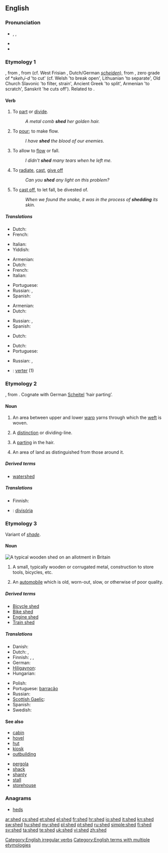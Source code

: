==English==

===Pronunciation===
* {{enPR|shěd}}, {{IPA|/ʃɛd/}}, {{SAMPA|/SEd/}}
* {{audio|en-us-shed.ogg|Audio (US)}}
* {{rhymes|ɛd}}

===Etymology 1===
{{etyl|enm}} {{term|sheden|lang=enm}}, from {{etyl|ang}} {{term|sceadan|scēadan|lang=ang}}, from {{proto|Germanic|skaiþanan}} (cf. West Frisian {{term|skiede|lang=fy}}, Dutch/German ''[[scheiden]]''), from {{proto|Indo-European|skēi-t-}}, zero grade of *''skeh₁i-d'' 'to cut' (cf. Welsh {{term|chwydu|lang=cy}} 'to break open', Lithuanian {{term|skíesti|lang=lt}} 'to separate', Old Church Slavonic {{term||čĕditi}} 'to filter, strain', Ancient Greek {{term||schízein}} 'to split', Armenian {{term||c'tem}} 'to scratch', Sanskrit {{term||chyáti}} 'he cuts off'). Related to {{l|en|shit}}.

====Verb====
{{en-verb|sheds|shedding|shed}}

# {{transitive|archaic}} To [[part]] or [[divide]].
#: ''A metal comb '''shed''' her golden hair.''
# {{transitive|archaic}} To [[pour]]; to make flow.
#: ''I have '''shed''' the blood of our enemies.''
# {{transitive}} To allow to [[flow]] or fall.
#: ''I didn't '''shed''' many tears when he left me.''
# {{transitive}} To [[radiate]], [[cast]],  [[give off]]
#: ''Can you '''shed''' any light on this problem?''
# {{transitive|intransitive}} To [[cast off]], to let fall, be divested of.
#: ''When we found the snake, it was in the process of '''shedding''' its skin.''

=====Translations=====
{{trans-top|to part or divide}}
* Dutch: {{t+|nl|splijten}}
* French: {{t+|fr|séparer}}
{{trans-mid}}
* Italian: {{t|it|separare}}
* Yiddish: {{t|yi|שיידן|tr=sheydn|sc=Hebr}}
{{trans-bottom}}

{{trans-top|to pour; to make flow}}
* Armenian: {{t-|hy|թափել|tr=t’ap’el}}
* Dutch: {{t+|nl|vergieten}}
* French: {{t+|fr|verser}}
* Italian: {{t|it|versare}}
{{trans-mid}}
* Portuguese: {{t+|pt|verter}}
* Russian: {{t|ru|проливать|sc=Cyrl|tr=prolivát'}} {{impf}}, {{t|ru|пролить|sc=Cyrl|tr=prolít'}} {{pf.}}
* Spanish: {{t-|es|verter|m}}
{{trans-bottom}}

{{trans-top|to allow to flow or fall}}
* Armenian: {{t-|hy|թափել|tr=t’ap’el}}
* Dutch: {{t-|nl|storten}}
{{trans-mid}}
* Russian: {{t|ru|проливать|sc=Cyrl|tr=prolivát'}} {{impf}}, {{t|ru|пролить|sc=Cyrl|tr=prolít'}} {{pf.}}
* Spanish: {{t-|es|derramar|m}}
{{trans-bottom}}

{{trans-top|to radiate, cast, give off}}
* Dutch: {{t+|nl|werpen}}
{{trans-mid}}
{{trans-bottom}}

{{trans-top|to cast off, to let fall, be divested of}}
* Dutch: {{t-|nl|afwerpen}}
* Portuguese: {{t+|pt|descartar}}
{{trans-mid}}
* Russian: {{t|ru|сбрасывать}}, {{t|ru|линять}}
{{trans-bottom}}

{{checktrans-top}}
* {{ttbc|es}}: [[verter]] (1)
{{trans-bottom}}

===Etymology 2===
{{etyl|ang}} {{term|scead|scēad|lang=ang}}, from {{etyl|gem}}.  Cognate with German [[Scheitel]] ‘hair parting’.

====Noun====
{{en-noun}}

# {{context|weaving}} An area between upper and lower [[warp]] yarns through which the [[weft]] is woven.
# {{obsolete}} A [[distinction]] or dividing-line.
# {{obsolete}} A [[parting]] in the hair.
# {{obsolete}} An area of land as distinguished from those around it.

=====Derived terms=====
* [[watershed]]

=====Translations=====
{{trans-top|area between upper and lower warp yarns}}
* Finnish: {{t+|fi|vire}}
{{trans-mid}}
{{trans-bottom}}

{{checktrans-top}}
* {{ttbc|pt}}: [[divisória]]
{{trans-bottom}}

===Etymology 3===
Variant of ''[[shade]]''.

====Noun====
[[File:Elmgrove allotment shed.jpg|thumb|right|A typical wooden '''shed''' on an allotment in Britain]]
{{en-noun}}

# A small, typically wooden or corrugated metal, construction to store tools, bicycles, etc.
# {{British|derogatory|informal}} An [[automobile]] which is old, worn-out, slow, or otherwise of poor quality.

=====Derived terms=====
* [[Bicycle shed]]
* [[Bike shed]]
* [[Engine shed]]
* [[Train shed]]

=====Translations=====
{{trans-top|small wooden construction}}
* Danish: {{t|da|skur|n}}
* Dutch: {{t+|nl|loods}}, {{t+|nl|schuur}}
* Finnish: {{t+|fi|liiteri}}, {{t-|fi|vaja}}, {{t-|fi|katos}}
* German: {{t+|de|Schuppen|m}}
* [[Hiligaynon]]: {{tø|hil|kwadra|alt=kwádra}}
* Hungarian: {{t-|hu|pajta}}
{{trans-mid}}
* Polish: {{t-|pl|szopa|f}}
* Portuguese: [[barracão]] {{m}}
* Russian: {{t+|ru|сарай|m|tr=saráj}}
* [[Scottish Gaelic]]: {{t-|gd|seada|m|f|xs=Scottish Gaelic}}
* Spanish: {{t+|es|cobertizo|m}}
* Swedish: {{t+|sv|skjul|n}}
{{trans-bottom}}

====See also====
{{top2}}
* [[cabin]]
* [[hovel]]
* [[hut]]
* [[kiosk]]
* [[outbuilding]]
{{mid2}}
* [[pergola]]
* [[shack]]
* [[shanty]]
* [[stall]]
* [[storehouse]]
{{bottom}}

===Anagrams===
* [[heds#English|heds]]

[[Category:English irregular verbs]]
[[Category:English terms with multiple etymologies]]

[[ar:shed]]
[[cs:shed]]
[[et:shed]]
[[el:shed]]
[[fr:shed]]
[[hr:shed]]
[[io:shed]]
[[it:shed]]
[[kn:shed]]
[[sw:shed]]
[[hu:shed]]
[[my:shed]]
[[pl:shed]]
[[pt:shed]]
[[ru:shed]]
[[simple:shed]]
[[fi:shed]]
[[sv:shed]]
[[ta:shed]]
[[te:shed]]
[[uk:shed]]
[[vi:shed]]
[[zh:shed]]